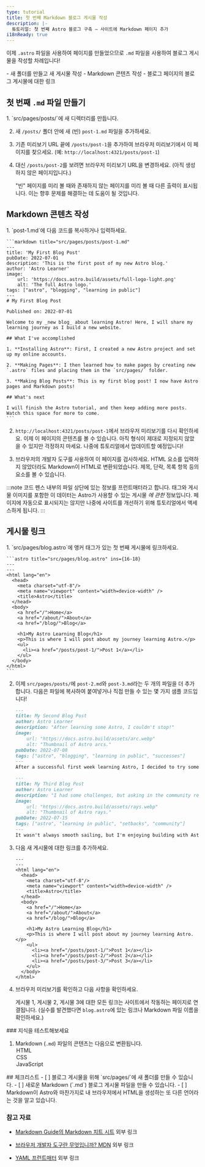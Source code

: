 ```yaml
---
type: tutorial
title: 첫 번째 Markdown 블로그 게시물 작성
description: |-
  튜토리얼: 첫 번째 Astro 블로그 구축 — 사이트에 Markdown 페이지 추가
i18nReady: true
---
```



이제 `.astro` 파일을 사용하여 페이지를 만들었으므로 `.md` 파일을 사용하여 블로그 게시물을 작성할 차례입니다!

<PreCheck>
  - 새 폴더를 만들고 새 게시물 작성
  - Markdown 콘텐츠 작성
  - 블로그 페이지의 블로그 게시물에 대한 링크
</PreCheck>

## 첫 번째 `.md` 파일 만들기

<Steps>
1. `src/pages/posts/`에 새 디렉터리를 만듭니다.

2. 새 `/posts/` 폴더 안에 새 (빈) `post-1.md` 파일을 추가하세요.

3. 기존 미리보기 URL 끝에 `/posts/post-1`을 추가하여 브라우저 미리보기에서 이 페이지를 찾으세요. (예: `http://localhost:4321/posts/post-1`)

4. 대신 `/posts/post-2`를 보려면 브라우저 미리보기 URL을 변경하세요. (아직 생성하지 않은 페이지입니다.)

    "빈" 페이지를 미리 볼 때와 존재하지 않는 페이지를 미리 볼 때 다른 출력이 표시됩니다. 이는 향후 문제를 해결하는 데 도움이 될 것입니다.
</Steps>

## Markdown 콘텐츠 작성

<Steps>
1. `post-1.md`에 다음 코드를 복사하거나 입력하세요.

    ```markdown title="src/pages/posts/post-1.md"
    ---
    title: 'My First Blog Post'
    pubDate: 2022-07-01
    description: 'This is the first post of my new Astro blog.'
    author: 'Astro Learner'
    image:
        url: 'https://docs.astro.build/assets/full-logo-light.png' 
        alt: 'The full Astro logo.'
    tags: ["astro", "blogging", "learning in public"]
    ---
    # My First Blog Post

    Published on: 2022-07-01

    Welcome to my _new blog_ about learning Astro! Here, I will share my learning journey as I build a new website.

    ## What I've accomplished

    1. **Installing Astro**: First, I created a new Astro project and set up my online accounts.

    2. **Making Pages**: I then learned how to make pages by creating new `.astro` files and placing them in the `src/pages/` folder.

    3. **Making Blog Posts**: This is my first blog post! I now have Astro pages and Markdown posts!

    ## What's next

    I will finish the Astro tutorial, and then keep adding more posts. Watch this space for more to come.
    ```

2. `http://localhost:4321/posts/post-1`에서 브라우저 미리보기를 다시 확인하세요. 이제 이 페이지의 콘텐츠를 볼 수 있습니다. 아직 형식이 제대로 지정되지 않았을 수 있지만 걱정하지 마세요. 나중에 튜토리얼에서 업데이트할 예정입니다!

3. 브라우저의 개발자 도구를 사용하여 이 페이지를 검사하세요. HTML 요소를 입력하지 않았더라도 Markdown이 HTML로 변환되었습니다. 제목, 단락, 목록 항목 등의 요소를 볼 수 있습니다.
</Steps>

:::note
코드 펜스 내부의 파일 상단에 있는 정보를 프런트매터라고 합니다. 태그와 게시물 이미지를 포함한 이 데이터는 Astro가 사용할 수 있는 게시물 *에 관한* 정보입니다. 페이지에 자동으로 표시되지는 않지만 나중에 사이트를 개선하기 위해 튜토리얼에서 액세스하게 됩니다.
:::

## 게시물 링크

<Steps>
1. `src/pages/blog.astro`에 앵커 태그가 있는 첫 번째 게시물에 링크하세요.

    ```astro title="src/pages/blog.astro" ins={16-18}
    ---
    ---
    <html lang="en">
      <head>
        <meta charset="utf-8"/>
        <meta name="viewport" content="width=device-width" />
        <title>Astro</title>
      </head>
      <body>
        <a href="/">Home</a>
        <a href="/about/">About</a>
        <a href="/blog/">Blog</a>

        <h1>My Astro Learning Blog</h1>
        <p>This is where I will post about my journey learning Astro.</p>
        <ul>
          <li><a href="/posts/post-1/">Post 1</a></li>
        </ul>
      </body>
    </html>
    ```

2. 이제 `src/pages/posts/`에 `post-2.md`와 `post-3.md`라는 두 개의 파일을 더 추가합니다. 다음은 파일에 복사하여 붙여넣거나 직접 만들 수 있는 몇 가지 샘플 코드입니다!

    ```md title="src/pages/posts/post-2.md"
    ---
    title: My Second Blog Post
    author: Astro Learner
    description: "After learning some Astro, I couldn't stop!"
    image: 
        url: "https://docs.astro.build/assets/arc.webp"
        alt: "Thumbnail of Astro arcs."
    pubDate: 2022-07-08
    tags: ["astro", "blogging", "learning in public", "successes"]
    ---
    After a successful first week learning Astro, I decided to try some more. I wrote and imported a small component from memory!
    ```

    ```md title="src/pages/posts/post-3.md"
    ---
    title: My Third Blog Post
    author: Astro Learner
    description: "I had some challenges, but asking in the community really helped!"
    image: 
        url: "https://docs.astro.build/assets/rays.webp"
        alt: "Thumbnail of Astro rays."
    pubDate: 2022-07-15
    tags: ["astro", "learning in public", "setbacks", "community"]
    ---
    It wasn't always smooth sailing, but I'm enjoying building with Astro. And, the [Discord community](https://astro.build/chat) is really friendly and helpful!
    ```

3. 다음 새 게시물에 대한 링크를 추가하세요.

    ```astro title="src/pages/blog.astro" ins={18-19}
    ---
    ---
    <html lang="en">
      <head>
        <meta charset="utf-8"/>
        <meta name="viewport" content="width=device-width" />
        <title>Astro</title>
      </head>
      <body>
        <a href="/">Home</a>
        <a href="/about/">About</a>
        <a href="/blog/">Blog</a>

        <h1>My Astro Learning Blog</h1>
        <p>This is where I will post about my journey learning Astro.</p>
        <ul>
          <li><a href="/posts/post-1/">Post 1</a></li>
          <li><a href="/posts/post-2/">Post 2</a></li>
          <li><a href="/posts/post-3/">Post 3</a></li>
        </ul>
      </body>
    </html>
    ```

4. 브라우저 미리보기를 확인하고 다음 사항을 확인하세요.

    게시물 1, 게시물 2, 게시물 3에 대한 모든 링크는 사이트에서 작동하는 페이지로 연결됩니다. (실수를 발견했다면 `blog.astro`에 있는 링크나 Markdown 파일 이름을 확인하세요.)
</Steps>

<Box icon="question-mark">
### 지식을 테스트해보세요

1. Markdown (`.md`) 파일의 콘텐츠는 다음으로 변환됩니다.
    <MultipleChoice>
        <Option isCorrect>HTML</Option>
        <Option>CSS</Option>
        <Option>JavaScript</Option>
    </MultipleChoice>
</Box>

<Box icon="check-list">
## 체크리스트

<Checklist>
- [ ] 블로그 게시물을 위해 `src/pages/`에 새 폴더를 만들 수 있습니다.
- [ ] 새로운 Markdown (`.md`) 블로그 게시물 파일을 만들 수 있습니다.
- [ ] Markdown이 Astro와 마찬가지로 내 브라우저에서 HTML을 생성하는 또 다른 언어라는 것을 알고 있습니다.
</Checklist>
</Box>

### 참고 자료

- [Markdown Guide의 Markdown 치트 시트](https://www.markdownguide.org/cheat-sheet/)  <Badge>외부 링크</Badge>

- [브라우저 개발자 도구란 무엇입니까? MDN](https://developer.mozilla.org/en-US/docs/Learn/Common_questions/What_are_browser_developer_tools)  <Badge>외부 링크</Badge>

- [YAML 프런트매터](https://assemble.io/docs/YAML-front-matter.html)  <Badge>외부 링크</Badge>
